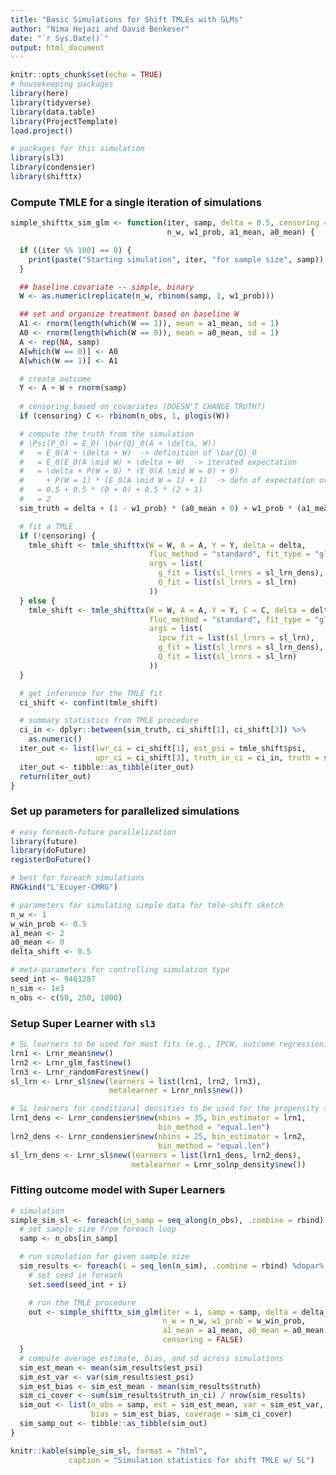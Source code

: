 ```yaml
---
title: "Basic Simulations for Shift TMLEs with GLMs"
author: "Nima Hejazi and David Benkeser"
date: "`r Sys.Date()`"
output: html_document
---
```


```r
knitr::opts_chunk$set(echo = TRUE)
# housekeeping packages
library(here)
library(tidyverse)
library(data.table)
library(ProjectTemplate)
load.project()

# packages for this simulation
library(sl3)
library(condensier)
library(shifttx)
```

### Compute TMLE for a single iteration of simulations

```r
simple_shifttx_sim_glm <- function(iter, samp, delta = 0.5, censoring = FALSE,
                                   n_w, w1_prob, a1_mean, a0_mean) {

  if ((iter %% 100) == 0) {
    print(paste("Starting simulation", iter, "for sample size", samp))
  }

  ## baseline covariate -- simple, binary
  W <- as.numeric(replicate(n_w, rbinom(samp, 1, w1_prob)))

  ## set and organize treatment based on baseline W
  A1 <- rnorm(length(which(W == 1)), mean = a1_mean, sd = 1)
  A0 <- rnorm(length(which(W == 0)), mean = a0_mean, sd = 1)
  A <- rep(NA, samp)
  A[which(W == 0)] <- A0
  A[which(W == 1)] <- A1

  # create outcome
  Y <- A + W + rnorm(samp)
  
  # censoring based on covariates (DOESN'T CHANGE TRUTH?)
  if (censoring) C <- rbinom(n_obs, 1, plogis(W))

  # compute the truth from the simulation
  # \Psi(P_0) = E_0( \bar{Q}_0(A + \delta, W))
  #   = E_0(A + \delta + W)  -> definition of \bar{Q}_0
  #   = E_0(E_0(A \mid W) + \delta + W)  -> iterated expectation
  #   = \delta + P(W = 0) * (E_0(A \mid W = 0) + 0)
  #     + P(W = 1) * (E_0(A \mid W = 1) + 1)  -> defn of expectation over W
  #   = 0.5 + 0.5 * (0 + 0) + 0.5 * (2 + 1)
  #   = 2
  sim_truth = delta + (1 - w1_prob) * (a0_mean + 0) + w1_prob * (a1_mean + 1)

  # fit a TMLE
  if (!censoring) {
    tmle_shift <- tmle_shifttx(W = W, A = A, Y = Y, delta = delta,
                               fluc_method = "standard", fit_type = "glm",
                               args = list(
                                 g_fit = list(sl_lrnrs = sl_lrn_dens),
                                 Q_fit = list(sl_lrnrs = sl_lrn)
                               ))
  } else {
    tmle_shift <- tmle_shifttx(W = W, A = A, Y = Y, C = C, delta = delta,
                               fluc_method = "standard", fit_type = "glm",
                               args = list(
                                 ipcw_fit = list(sl_lrnrs = sl_lrn),
                                 g_fit = list(sl_lrnrs = sl_lrn_dens),
                                 Q_fit = list(sl_lrnrs = sl_lrn)
                               ))
  }

  # get inference for the TMLE fit
  ci_shift <- confint(tmle_shift)

  # summary statistics from TMLE procedure
  ci_in <- dplyr::between(sim_truth, ci_shift[1], ci_shift[3]) %>%
    as.numeric()
  iter_out <- list(lwr_ci = ci_shift[1], est_psi = tmle_shift$psi,
                   upr_ci = ci_shift[3], truth_in_ci = ci_in, truth = sim_truth)
  iter_out <- tibble::as_tibble(iter_out)
  return(iter_out)
}
```

### Set up parameters for parallelized simulations

```r
# easy foreach-future parallelization
library(future)
library(doFuture)
registerDoFuture()

# best for foreach simulations
RNGkind("L'Ecuyer-CMRG")

# parameters for simulating simple data for tmle-shift sketch
n_w <- 1
w_win_prob <- 0.5
a1_mean <- 2
a0_mean <- 0
delta_shift <- 0.5

# meta-parameters for controlling simulation type
seed_int <- 9461287
n_sim <- 1e3
n_obs <- c(50, 250, 1000)
```

### Setup Super Learner with `sl3`

```r
# SL learners to be used for most fits (e.g., IPCW, outcome regression)
lrn1 <- Lrnr_mean$new()
lrn2 <- Lrnr_glm_fast$new()
lrn3 <- Lrnr_randomForest$new()
sl_lrn <- Lrnr_sl$new(learners = list(lrn1, lrn2, lrn3),
                      metalearner = Lrnr_nnls$new())

# SL learners for conditional densities to be used for the propensity score fit
lrn1_dens <- Lrnr_condensier$new(nbins = 35, bin_estimator = lrn1,
                                 bin_method = "equal.len")
lrn2_dens <- Lrnr_condensier$new(nbins = 25, bin_estimator = lrn2,
                                 bin_method = "equal.len")
sl_lrn_dens <- Lrnr_sl$new(learners = list(lrn1_dens, lrn2_dens),
                           metalearner = Lrnr_solnp_density$new())
```

### Fitting outcome model with Super Learners

```r
# simulation
simple_sim_sl <- foreach(in_samp = seq_along(n_obs), .combine = rbind) %do% {
  # set sample size from foreach loop
  samp <- n_obs[in_samp]

  # run simulation for given sample size
  sim_results <- foreach(i = seq_len(n_sim), .combine = rbind) %dopar% {
    # set seed in foreach
    set.seed(seed_int + i)

    # run the TMLE procedure
    out <- simple_shifttx_sim_glm(iter = i, samp = samp, delta = delta_shift,
                                  n_w = n_w, w1_prob = w_win_prob,
                                  a1_mean = a1_mean, a0_mean = a0_mean,
                                  censoring = FALSE)
  }
  # compute average estimate, bias, and sd across simulations
  sim_est_mean <- mean(sim_results$est_psi)
  sim_est_var <- var(sim_results$est_psi)
  sim_est_bias <- sim_est_mean - mean(sim_results$truth)
  sim_ci_cover <- sum(sim_results$truth_in_ci) / nrow(sim_results)
  sim_out <- list(n_obs = samp, est = sim_est_mean, var = sim_est_var,
                  bias = sim_est_bias, coverage = sim_ci_cover)
  sim_samp_out <- tibble::as_tibble(sim_out)
}
```

```r
knitr::kable(simple_sim_sl, format = "html",
             caption = "Simulation statistics for shift TMLE w/ SL")
```
